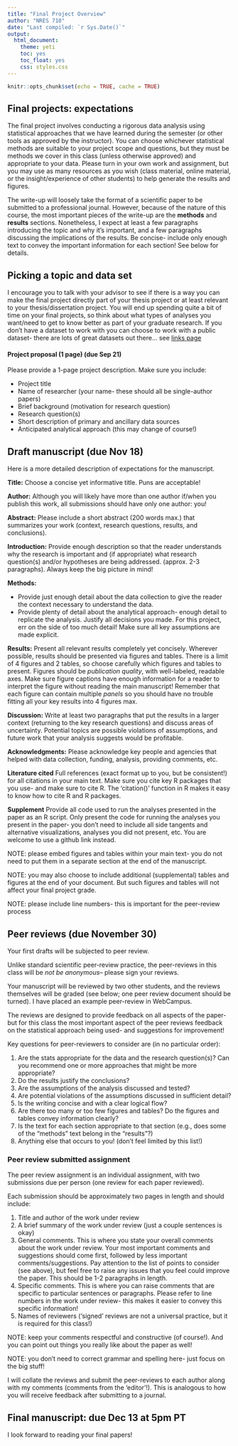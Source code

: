 ```yaml
---
title: "Final Project Overview"
author: "NRES 710"
date: "Last compiled: `r Sys.Date()`"
output: 
  html_document: 
    theme: yeti
    toc: yes
    toc_float: yes
    css: styles.css
---
```


```r
knitr::opts_chunk$set(echo = TRUE, cache = TRUE)
```

## Final projects: expectations

The final project involves conducting a rigorous data analysis using statistical approaches that we have learned during the semester (or other tools as approved by the instructor). You can choose whichever statistical methods are suitable to your project scope and questions, but they must be methods we cover in this class (unless otherwise approved) and appropriate to your data. Please turn in your own work and assignment, but you may use as many resources as you wish (class material, online material, or the insight/experience of other students) to help generate the results and figures. 

The write-up will loosely take the format of a scientific paper to be submitted to a professional journal. However, because of the nature of this course, the most important pieces of the write-up are the **methods** and **results** sections. Nonetheless, I expect at least a few paragraphs introducing the topic and why it's important, and a few paragraphs discussing the implications of the results. Be concise- include only enough text to convey the important information for each section! See below for details.

## Picking a topic and data set

I encourage you to talk with your advisor to see if there is a way you can make the final project directly part of your thesis project or at least relevant to your thesis/dissertation project. You will end up spending quite a bit of time on your final projects, so think about what types of analyses you want/need to get to know better as part of your graduate research. If you don't have a dataset to work with you can choose to work with a public dataset- there are lots of great datasets out there... see [links page](Links.html#Data_links)

#### Project proposal (1 page)  (due Sep 21)

Please provide a 1-page project description. Make sure you include:     

* Project title    
* Name of researcher  (your name- these should all be single-author papers)     
* Brief background (motivation for research question)     
* Research question(s)      
* Short description of primary and ancillary data sources      
* Anticipated analytical approach (this may change of course!)    


## Draft manuscript (due Nov 18)

Here is a more detailed description of expectations for the manuscript.

**Title:** Choose a concise yet informative title. Puns are acceptable!

**Author:** Although you will likely have more than one author if/when you publish this work, all submissions should have only one author: you!

**Abstract:** Please include a short abstract (200 words max.) that summarizes your work (context, research questions, results, and conclusions). 

**Introduction:** Provide enough description so that the reader understands why the research is important and (if appropriate) what research question(s) and/or hypotheses are being addressed. (approx. 2-3 paragraphs). Always keep the big picture in mind! 

**Methods:**      

* Provide just enough detail about the data collection to give the reader the context necessary to understand the data.     
* Provide plenty of detail about the analytical approach- enough detail to replicate the analysis. Justify all decisions you made. For this project, err on the side of too much detail! Make sure all key assumptions are made explicit.  

**Results:** Present all relevant results completely yet concisely. Wherever possible, results should be presented via figures and tables. There is a limit of 4 figures and 2 tables, so choose carefully which figures and tables to present. Figures should be *publication quality*, with well-labeled, readable axes. Make sure figure captions have enough information for a reader to interpret the figure without reading the main manuscript! Remember that each figure can contain multiple *panels* so you should have no trouble fitting all your key results into 4 figures max.   

**Discussion:** Write at least two paragraphs that put the results in a larger context (returning to the key research questions) and discuss areas of uncertainty. Potential topics are possible violations of assumptions, and future work that your analysis suggests would be profitable.

**Acknowledgments:** Please acknowledge key people and agencies that helped with data collection, funding, analysis, providing comments, etc.

**Literature cited** Full references (exact format up to you, but be consistent!) for all citations in your main text. Make sure you cite key R packages that you use- and make sure to cite R. The 'citation()' function in R makes it easy to know how to cite R and R packages. 

**Supplement** Provide all code used to run the analyses presented in the paper as an R script. Only present the code for running the analyses you present in the paper- you don't need to include all side tangents and alternative visualizations, analyses you did not present, etc. You are welcome to use a github link instead.

NOTE: please embed figures and tables within your main text- you do not need to put them in a separate section at the end of the manuscript. 

NOTE: you may also choose to include additional (supplemental) tables and figures at the end of your document. But such figures and tables will not affect your final project grade. 

NOTE: please include line numbers- this is important for the peer-review process

## Peer reviews (due November 30)

Your first drafts will be subjected to peer review. 

Unlike standard scientific peer-review practice, the peer-reviews in this class will be *not be anonymous*-- please sign your reviews.

Your manuscript will be reviewed by two other students, and the reviews themselves will be graded (see below; one peer review document should be turned). I have placed an example peer-review in WebCampus.

The reviews are designed to provide feedback on all aspects of the paper- but for this class the most important aspect of the peer reviews feedback on the statistical approach being used- and suggestions for improvement!

Key questions for peer-reviewers to consider are (in no particular order):     

1. Are the stats appropriate for the data and the research question(s)? Can you recommend one or more approaches that might be more appropriate?         
2. Do the results justify the conclusions?     
3. Are the assumptions of the analysis discussed and tested?      
4. Are potential violations of the assumptions discussed in sufficient detail?     
5. Is the writing concise and with a clear logical flow?     
6. Are there too many or too few figures and tables? Do the figures and tables convey information clearly?      
7. Is the text for each section appropriate to that section (e.g., does some of the "methods" text belong in the "results"?)
8. Anything else that occurs to you! (don't feel limited by this list!)  


### Peer review submitted assignment

The peer review assignment is an individual assignment, with two submissions due per person (one review for each paper reviewed). 

Each submission should be approximately two pages in length and should include:

1. Title and author of the work under review    
2. A brief summary of the work under review (just a couple sentences is okay)
3. General comments. This is where you state your overall comments about the work under review. Your most important comments and suggestions should come first, followed by less important comments/suggestions. Pay attention to the list of points to consider (see above), but feel free to raise any issues that you feel could improve the paper. This should be 1-2 paragraphs in length.      
4. Specific comments. This is where you can raise comments that are specific to particular sentences or paragraphs. Please refer to line numbers in the work under review- this makes it easier to convey this specific information!
5. Names of reviewers ('signed' reviews are not a universal practice, but it is required for this class!) 

NOTE: keep your comments respectful and constructive (of course!). And you can point out things you really like about the paper as well!

NOTE: you don't need to correct grammar and spelling here- just focus on the big stuff!

I will collate the reviews and submit the peer-reviews to each author along with my comments (comments from the 'editor'!).  This is analogous to how you will receive feedback after submitting to a journal.

## Final manuscript: due Dec 13 at 5pm PT

I look forward to reading your final papers!
